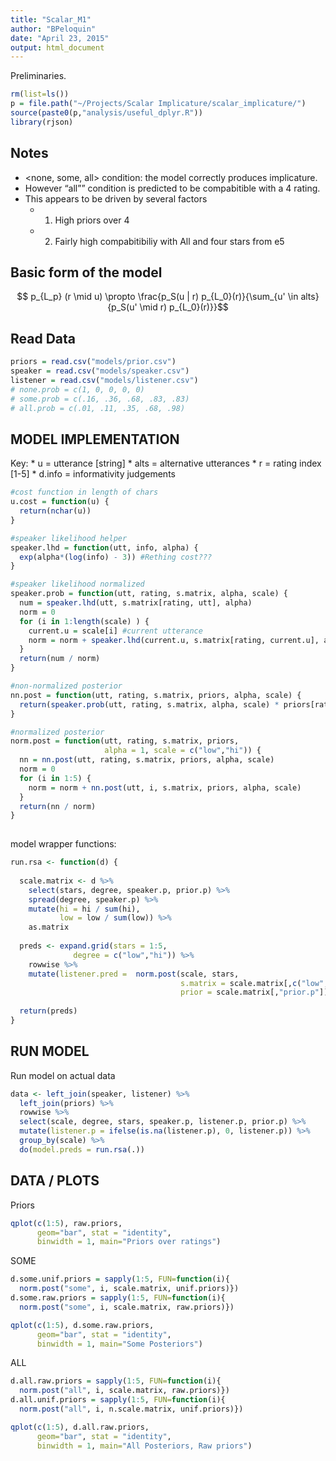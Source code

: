 ```yaml
---
title: "Scalar_M1"
author: "BPeloquin"
date: "April 23, 2015"
output: html_document
---
```


Preliminaries.

```r
rm(list=ls())
p = file.path("~/Projects/Scalar Implicature/scalar_implicature/")
source(paste0(p,"analysis/useful_dplyr.R"))
library(rjson)
```

## Notes
* <none, some, all> condition: the model correctly produces implicature.
* However "all"" condition is predicted to be compabitible with a 4 rating.
* This appears to be driven by several factors
  * 1) High priors over 4
  * 2) Fairly high compabitibiliy with All and four stars from e5

## Basic form of the model

$$ p_{L_p} (r \mid u) \propto \frac{p_S(u | r) p_{L_0}(r)}{\sum_{u' \in alts}{p_S(u' \mid r) p_{L_0}(r)}}$$

Read Data 
---------

```r
priors = read.csv("models/prior.csv")
speaker = read.csv("models/speaker.csv")
listener = read.csv("models/listener.csv")
# none.prob = c(1, 0, 0, 0, 0)
# some.prob = c(.16, .36, .68, .83, .83)
# all.prob = c(.01, .11, .35, .68, .98)

```

## MODEL IMPLEMENTATION

Key:
* u = utterance [string]
* alts = alternative utterances
* r = rating index [1-5]
* d.info = informativity judgements

```r
#cost function in length of chars
u.cost = function(u) {
  return(nchar(u))
}

#speaker likelihood helper 
speaker.lhd = function(utt, info, alpha) {
  exp(alpha*(log(info) - 3)) #Rething cost??? 
}

#speaker likelihood normalized
speaker.prob = function(utt, rating, s.matrix, alpha, scale) {
  num = speaker.lhd(utt, s.matrix[rating, utt], alpha)
  norm = 0
  for (i in 1:length(scale) ) {
    current.u = scale[i] #current utterance
    norm = norm + speaker.lhd(current.u, s.matrix[rating, current.u], alpha)
  }
  return(num / norm)
}

#non-normalized posterior
nn.post = function(utt, rating, s.matrix, priors, alpha, scale) {
  return(speaker.prob(utt, rating, s.matrix, alpha, scale) * priors[rating])
}

#normalized posterior
norm.post = function(utt, rating, s.matrix, priors, 
                     alpha = 1, scale = c("low","hi")) {
  nn = nn.post(utt, rating, s.matrix, priors, alpha, scale)
  norm = 0
  for (i in 1:5) {
    norm = norm + nn.post(utt, i, s.matrix, priors, alpha, scale)
  }
  return(nn / norm)
}
  
```

model wrapper functions:

```r
run.rsa <- function(d) {
  
  scale.matrix <- d %>% 
    select(stars, degree, speaker.p, prior.p) %>% 
    spread(degree, speaker.p) %>% 
    mutate(hi = hi / sum(hi), 
           low = low / sum(low)) %>%
    as.matrix
  
  preds <- expand.grid(stars = 1:5, 
              degree = c("low","hi")) %>%
    rowwise %>%
    mutate(listener.pred =  norm.post(scale, stars, 
                                      s.matrix = scale.matrix[,c("low","hi")], 
                                      prior = scale.matrix[,"prior.p"]))
    
  return(preds)
} 
```


RUN MODEL
--------

Run model on actual data

```r
data <- left_join(speaker, listener) %>%
  left_join(priors) %>%
  rowwise %>%
  select(scale, degree, stars, speaker.p, listener.p, prior.p) %>%
  mutate(listener.p = ifelse(is.na(listener.p), 0, listener.p)) %>%
  group_by(scale) %>%
  do(model.preds = run.rsa(.))

```


## DATA / PLOTS

Priors
```r
qplot(c(1:5), raw.priors,
      geom="bar", stat = "identity",
      binwidth = 1, main="Priors over ratings")
```

SOME
```r
d.some.unif.priors = sapply(1:5, FUN=function(i){
  norm.post("some", i, scale.matrix, unif.priors)})
d.some.raw.priors = sapply(1:5, FUN=function(i){
  norm.post("some", i, scale.matrix, raw.priors)})

qplot(c(1:5), d.some.raw.priors,
      geom="bar", stat = "identity",
      binwidth = 1, main="Some Posteriors")
```

ALL
```r
d.all.raw.priors = sapply(1:5, FUN=function(i){
  norm.post("all", i, scale.matrix, raw.priors)})
d.all.unif.priors = sapply(1:5, FUN=function(i){
  norm.post("all", i, n.scale.matrix, unif.priors)})

qplot(c(1:5), d.all.raw.priors,
      geom="bar", stat = "identity",
      binwidth = 1, main="All Posteriors, Raw priors")
```

